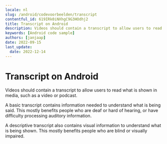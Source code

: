 ```yaml
---
locale: nl
slug: /android/codevoorbeelden/transcript
contentful_id: 619IRk0iNXhgC9G3HOdhj2
title: Transcript on Android
description: Videos should contain a transcript to allow users to read what is shown in media, such as a video or podcast.
keywords: [Android code sample]
authors: [janjaap]
date: 2022-09-15
last_update:
  date: 2022-12-14
---
```


# Transcript on Android

Videos should contain a transcript to allow users to read what is shown in media, such as a video or podcast.

A basic transcript contains information needed to understand what is being said. This mostly benefits people who are deaf or hard of hearing, or have difficulty processing auditory information.

A descriptive transcript also contains visual information to understand what is being shown. This mostly benefits people who are blind or visually impaired.

<CodeSample id="media-transcript" locale="nl" platform="android"/>
